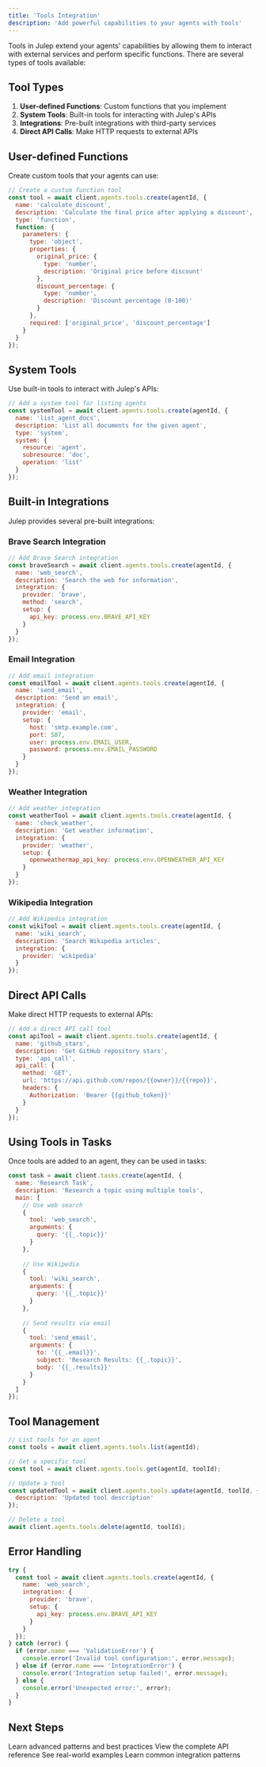 ```yaml
---
title: 'Tools Integration'
description: 'Add powerful capabilities to your agents with tools'
---
```


Tools in Julep extend your agents' capabilities by allowing them to interact with external services and perform specific functions. There are several types of tools available:

## Tool Types

1. **User-defined Functions**: Custom functions that you implement
2. **System Tools**: Built-in tools for interacting with Julep's APIs
3. **Integrations**: Pre-built integrations with third-party services
4. **Direct API Calls**: Make HTTP requests to external APIs

## User-defined Functions

Create custom tools that your agents can use:

```javascript [expandable]
// Create a custom function tool
const tool = await client.agents.tools.create(agentId, {
  name: 'calculate_discount',
  description: 'Calculate the final price after applying a discount',
  type: 'function',
  function: {
    parameters: {
      type: 'object',
      properties: {
        original_price: {
          type: 'number',
          description: 'Original price before discount'
        },
        discount_percentage: {
          type: 'number',
          description: 'Discount percentage (0-100)'
        }
      },
      required: ['original_price', 'discount_percentage']
    }
  }
});
```

## System Tools

Use built-in tools to interact with Julep's APIs:

```javascript
// Add a system tool for listing agents
const systemTool = await client.agents.tools.create(agentId, {
  name: 'list_agent_docs',
  description: 'List all documents for the given agent',
  type: 'system',
  system: {
    resource: 'agent',
    subresource: 'doc',
    operation: 'list'
  }
});
```

## Built-in Integrations

Julep provides several pre-built integrations:

### Brave Search Integration

```javascript
// Add Brave Search integration
const braveSearch = await client.agents.tools.create(agentId, {
  name: 'web_search',
  description: 'Search the web for information',
  integration: {
    provider: 'brave',
    method: 'search',
    setup: {
      api_key: process.env.BRAVE_API_KEY
    }
  }
});
```

### Email Integration

```javascript
// Add email integration
const emailTool = await client.agents.tools.create(agentId, {
  name: 'send_email',
  description: 'Send an email',
  integration: {
    provider: 'email',
    setup: {
      host: 'smtp.example.com',
      port: 587,
      user: process.env.EMAIL_USER,
      password: process.env.EMAIL_PASSWORD
    }
  }
});
```

### Weather Integration

```javascript
// Add weather integration
const weatherTool = await client.agents.tools.create(agentId, {
  name: 'check_weather',
  description: 'Get weather information',
  integration: {
    provider: 'weather',
    setup: {
      openweathermap_api_key: process.env.OPENWEATHER_API_KEY
    }
  }
});
```

### Wikipedia Integration

```javascript
// Add Wikipedia integration
const wikiTool = await client.agents.tools.create(agentId, {
  name: 'wiki_search',
  description: 'Search Wikipedia articles',
  integration: {
    provider: 'wikipedia'
  }
});
```

## Direct API Calls

Make direct HTTP requests to external APIs:

```javascript
// Add a direct API call tool
const apiTool = await client.agents.tools.create(agentId, {
  name: 'github_stars',
  description: 'Get GitHub repository stars',
  type: 'api_call',
  api_call: {
    method: 'GET',
    url: 'https://api.github.com/repos/{{owner}}/{{repo}}',
    headers: {
      Authorization: 'Bearer {{github_token}}'
    }
  }
});
```

## Using Tools in Tasks

Once tools are added to an agent, they can be used in tasks:

```javascript [expandable]
const task = await client.tasks.create(agentId, {
  name: 'Research Task',
  description: 'Research a topic using multiple tools',
  main: [
    // Use web search
    {
      tool: 'web_search',
      arguments: {
        query: '{{_.topic}}'
      }
    },
    
    // Use Wikipedia
    {
      tool: 'wiki_search',
      arguments: {
        query: '{{_.topic}}'
      }
    },
    
    // Send results via email
    {
      tool: 'send_email',
      arguments: {
        to: '{{_.email}}',
        subject: 'Research Results: {{_.topic}}',
        body: '{{_.results}}'
      }
    }
  ]
});
```

## Tool Management

```javascript
// List tools for an agent
const tools = await client.agents.tools.list(agentId);

// Get a specific tool
const tool = await client.agents.tools.get(agentId, toolId);

// Update a tool
const updatedTool = await client.agents.tools.update(agentId, toolId, {
  description: 'Updated tool description'
});

// Delete a tool
await client.agents.tools.delete(agentId, toolId);
```

## Error Handling

```javascript
try {
  const tool = await client.agents.tools.create(agentId, {
    name: 'web_search',
    integration: {
      provider: 'brave',
      setup: {
        api_key: process.env.BRAVE_API_KEY
      }
    }
  });
} catch (error) {
  if (error.name === 'ValidationError') {
    console.error('Invalid tool configuration:', error.message);
  } else if (error.name === 'IntegrationError') {
    console.error('Integration setup failed:', error.message);
  } else {
    console.error('Unexpected error:', error);
  }
}
```

## Next Steps

<CardGroup cols={2}>
  <Card
    title="Advanced Usage"
    icon="graduation-cap"
    href="/sdks/nodejs/advanced-usage"
  >
    Learn advanced patterns and best practices
  </Card>
  <Card
    title="API Reference"
    icon="code"
    href="/api-reference"
  >
    View the complete API reference
  </Card>
  <Card
    title="Examples"
    icon="lightbulb"
    href="/examples"
  >
    See real-world examples
  </Card>
  <Card
    title="Common Patterns"
    icon="puzzle-piece"
    href="/sdks/common/error-handling"
  >
    Learn common integration patterns
  </Card>
</CardGroup> 
